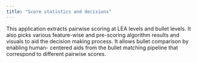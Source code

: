 ```yaml
---
title: "Score statistics and decisions"
---
```


This application extracts pairwise scoring at LEA levels and bullet levels. It also picks various feature-wise and pre-scoring algorithm results and visuals to aid the decision making process. It allows bullet comparison by enabling human- centered aids from the bullet matching pipeline that correspond to different pairwise scores.
